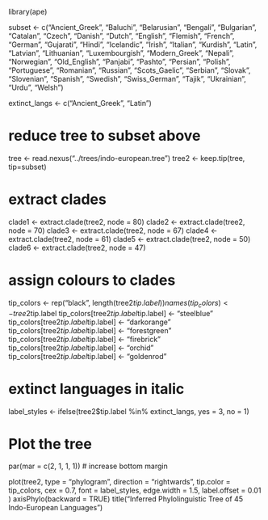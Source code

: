 library(ape)

subset <- c("Ancient_Greek", "Baluchi", "Belarusian", "Bengali", "Bulgarian", "Catalan", "Czech", "Danish", "Dutch", "English", "Flemish", "French", "German", "Gujarati", "Hindi", "Icelandic", "Irish", "Italian", "Kurdish", "Latin", "Latvian", "Lithuanian", "Luxembourgish", "Modern_Greek", "Nepali", "Norwegian", "Old_English", "Panjabi", "Pashto", "Persian", "Polish", "Portuguese", "Romanian", "Russian", "Scots_Gaelic", "Serbian", "Slovak", "Slovenian", "Spanish", "Swedish", "Swiss_German", "Tajik", "Ukrainian", "Urdu", "Welsh")     

extinct_langs <- c("Ancient_Greek", "Latin")

# reduce tree to subset above
tree <- read.nexus("../trees/indo-european.tree")
tree2 <- keep.tip(tree, tip=subset)

# extract clades
clade1 <- extract.clade(tree2, node = 80)
clade2 <- extract.clade(tree2, node = 70)
clade3 <- extract.clade(tree2, node = 67)
clade4 <- extract.clade(tree2, node = 61)
clade5 <- extract.clade(tree2, node = 50)
clade6 <- extract.clade(tree2, node = 47)

# assign colours to clades
tip_colors <- rep("black", length(tree2$tip.label))
names(tip_colors) <- tree2$tip.label
tip_colors[tree2$tip.label %in% clade1$tip.label] <- "steelblue"
tip_colors[tree2$tip.label %in% clade2$tip.label] <- "darkorange"
tip_colors[tree2$tip.label %in% clade3$tip.label] <- "forestgreen"
tip_colors[tree2$tip.label %in% clade4$tip.label] <- "firebrick"
tip_colors[tree2$tip.label %in% clade5$tip.label] <- "orchid"
tip_colors[tree2$tip.label %in% clade6$tip.label] <- "goldenrod"

# extinct languages in italic
label_styles <- ifelse(tree2$tip.label %in% extinct_langs,
                       yes = 3, 
                       no = 1)

# Plot the tree
par(mar = c(2, 1, 1, 1))  # increase bottom margin

plot(tree2,
     type = "phylogram",
     direction = "rightwards",
     tip.color = tip_colors,
     cex = 0.7,
     font = label_styles,
     edge.width = 1.5,
     label.offset = 0.01
)
axisPhylo(backward = TRUE)
title("Inferred Phylolinguistic Tree of 45 Indo-European Languages")
 




